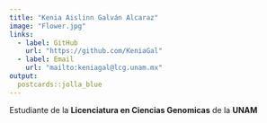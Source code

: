 ```yaml
---
title: "Kenia Aislinn Galván Alcaraz"
image: "Flower.jpg"
links:
  - label: GitHub
    url: "https://github.com/KeniaGal"
  - label: Email
    url: "mailto:keniagal@lcg.unam.mx"
output:
  postcards::jolla_blue
---
```

 
Estudiante de la **Licenciatura en Ciencias Genomicas** de la **UNAM** 

